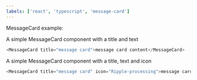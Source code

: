```yaml
---
labels: ['react', 'typescript', 'message-card']
---
```



MessageCard example:

A simple MessageCard component with a title and text


```js live
<MessageCard title="message card">message card content</MessageCard>
```


A simple MessageCard component with a title, text and icon
```js live
<MessageCard title="message card" icon="Ripple-processing">message card content</MessageCard>
```

